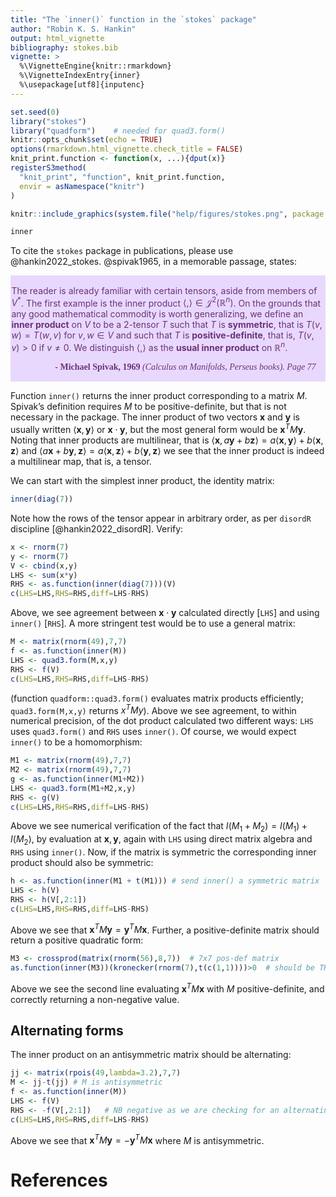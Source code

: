```yaml
---
title: "The `inner()` function in the `stokes` package"
author: "Robin K. S. Hankin"
output: html_vignette
bibliography: stokes.bib
vignette: >
  %\VignetteEngine{knitr::rmarkdown}
  %\VignetteIndexEntry{inner}
  %\usepackage[utf8]{inputenc}
---
```


```r
set.seed(0)
library("stokes")
library("quadform")    # needed for quad3.form()
knitr::opts_chunk$set(echo = TRUE)
options(rmarkdown.html_vignette.check_title = FALSE)
knit_print.function <- function(x, ...){dput(x)}
registerS3method(
  "knit_print", "function", knit_print.function,
  envir = asNamespace("knitr")
)
```

```r
knitr::include_graphics(system.file("help/figures/stokes.png", package = "stokes"))
```

```r
inner
```


To cite the `stokes` package in publications, please use
@hankin2022_stokes.  @spivak1965, in a memorable passage, states:

<div class="warning" style='padding:0.1em; background-color:#E9D8FD; color:#69337A'>
<span>
<p>

The reader is already familiar with certain tensors, aside from
members of $V^*$.  The first example is the inner product
$\left\langle{,}\right\rangle\in{\mathcal J}^2(\mathbb{R}^n)$.  On the
grounds that any good mathematical commodity is worth generalizing, we
define an <strong>inner product</strong> on $V$ to be a 2-tensor $T$
such that $T$ is <strong>symmetric</strong>, that is $T(v,w)=T(w,v)$
for $v,w\in V$ and such that $T$ is
<strong>positive-definite</strong>, that is, $T(v,v) > 0$ if $v\neq
0$.  We distinguish $\left\langle{,}\right\rangle$ as the
<strong>usual inner product</strong> on $\mathbb{R}^n$.

</p>
<p style='margin-bottom:1em; margin-right:1em; text-align:right; font-family:Georgia'> <b>- Michael Spivak, 1969</b> <i>(Calculus on Manifolds, Perseus books).  Page 77</i>
</p></span>
</div>

Function `inner()` returns the inner product corresponding to a matrix
$M$.  Spivak's definition requires $M$ to be positive-definite, but
that is not necessary in the package.  The inner product of two
vectors $\mathbf{x}$ and $\mathbf{y}$ is usually written
$\left\langle\mathbf{x},\mathbf{y}\right\rangle$ or
$\mathbf{x}\cdot\mathbf{y}$, but the most general form would be
$\mathbf{x}^TM\mathbf{y}$.  Noting that inner products are
multilinear, that is
$\left\langle\mathbf{x},a\mathbf{y}+b\mathbf{z}\right\rangle=a\left\langle\mathbf{x},\mathbf{y}\right\rangle
+ b\left\langle\mathbf{x},\mathbf{z}\right\rangle$ and $\left\langle
a\mathbf{x} +
b\mathbf{y},\mathbf{z}\right\rangle=a\left\langle\mathbf{x},\mathbf{z}\right\rangle
+ b\left\langle\mathbf{y},\mathbf{z}\right\rangle$ we see that the
inner product is indeed a multilinear map, that is, a tensor.

We can start with the simplest inner product, the identity matrix:

```r
inner(diag(7))
```

Note how the rows of the tensor appear in arbitrary order, as per
`disordR` discipline [@hankin2022_disordR].  Verify:

```r
x <- rnorm(7)
y <- rnorm(7)
V <- cbind(x,y)
LHS <- sum(x*y)
RHS <- as.function(inner(diag(7)))(V)
c(LHS=LHS,RHS=RHS,diff=LHS-RHS)
```

Above, we see agreement between $\mathbf{x}\cdot\mathbf{y}$ calculated
directly [`LHS`] and using `inner()` [`RHS`].  A more stringent test
would be to use a general matrix:

```r
M <- matrix(rnorm(49),7,7)
f <- as.function(inner(M))
LHS <- quad3.form(M,x,y)
RHS <- f(V)
c(LHS=LHS,RHS=RHS,diff=LHS-RHS)
```

(function `quadform::quad3.form()` evaluates matrix products
efficiently; `quad3.form(M,x,y)` returns $x^TMy$).  Above we see
agreement, to within numerical precision, of the dot product
calculated two different ways: `LHS` uses `quad3.form()` and `RHS`
uses `inner()`.  Of course, we would expect `inner()` to be a
homomorphism:

```r
M1 <- matrix(rnorm(49),7,7)
M2 <- matrix(rnorm(49),7,7)
g <- as.function(inner(M1+M2))
LHS <- quad3.form(M1+M2,x,y)
RHS <- g(V)
c(LHS=LHS,RHS=RHS,diff=LHS-RHS)
```

Above we see numerical verification of the fact that
$I(M_1+M_2)=I(M_1)+I(M_2)$, by evaluation at $\mathbf{x},\mathbf{y}$,
again with `LHS` using direct matrix algebra and `RHS` using
`inner()`.  Now, if the matrix is symmetric the corresponding inner
product should also be symmetric:

```r
h <- as.function(inner(M1 + t(M1))) # send inner() a symmetric matrix
LHS <- h(V)
RHS <- h(V[,2:1])
c(LHS=LHS,RHS=RHS,diff=LHS-RHS)
```

Above we see that $\mathbf{x}^TM\mathbf{y} = \mathbf{y}^TM\mathbf{x}$.
Further, a positive-definite matrix should return a positive quadratic
form:

```r
M3 <- crossprod(matrix(rnorm(56),8,7))  # 7x7 pos-def matrix
as.function(inner(M3))(kronecker(rnorm(7),t(c(1,1))))>0  # should be TRUE
```

Above we see the second line evaluating $\mathbf{x}^TM\mathbf{x}$ with
$M$ positive-definite, and correctly returning a non-negative value.

## Alternating forms

The inner product on an antisymmetric matrix should be alternating:

```r
jj <- matrix(rpois(49,lambda=3.2),7,7)
M <- jj-t(jj) # M is antisymmetric
f <- as.function(inner(M))
LHS <- f(V)
RHS <- -f(V[,2:1])   # NB negative as we are checking for an alternating form
c(LHS=LHS,RHS=RHS,diff=LHS-RHS) 
```

Above we see that $\mathbf{x}^TM\mathbf{y} = -\mathbf{y}^TM\mathbf{x}$
where $M$ is antisymmetric.

# References
